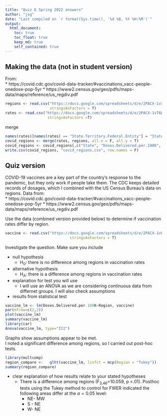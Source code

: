 ```yaml
---
title: "Quiz 6 Spring 2022 answers"
author: "jsg"
date: "Last compiled on `r format(Sys.time(), '%d %B, %Y %H:%M')`"
output:
  html_document:
    toc: true
    toc_float: true
    keep_md: true
    self_contained: true
---
```


## Making the data (not in student version)

From:  
* https://covid.cdc.gov/covid-data-tracker/#vaccinations_vacc-people-onedose-pop-5yr
* https://www2.census.gov/geo/pdfs/maps-data/maps/reference/us_regdiv.pdf


```r
regions <- read.csv("https://docs.google.com/spreadsheets/d/e/2PACX-1vSHjDv2eSCOtuux9E6JIoEx2F4cOyU6jX6mXUr_FQDtTjpQxroh-IP_3D1z_qcSDr-9lQRQG_CRMZXY/pub?gid=0&single=true&output=csv",
                    stringsAsFactors = T)
rates <- read.csv("https://docs.google.com/spreadsheets/d/e/2PACX-1vT6WmtWdZSUo--2i2nMCWUIMx6BjdJJHKH42oJBzdIZFlAxLH1XztcMI8na-4QKU8ySMHf2-41JwR1y/pub?gid=418071752&single=true&output=csv",
                   stringsAsFactors =T)
```
merge

```r
names(rates)[names(rates) == "State.Territory.Federal.Entity"] = "State"
covid_regions <- merge(rates, regions, all.x = F, all.y = T)
covid_regions <- covid_regions[,c("State", "Doses.Delivered.per.100K", "Region", "Division")]
write.csv(covid_regions, "covid_regions.csv", row.names = F)
```

## Quiz version

COVID-19 vaccines are a key part of the country's response to the pandemic, but 
they only work if people take them. The CDC keeps detailed records of dosages, 
which I combined with the US Census Bureau's data on regions. Data from:  
* https://covid.cdc.gov/covid-data-tracker/#vaccinations_vacc-people-onedose-pop-5yr
* https://www2.census.gov/geo/pdfs/maps-data/maps/reference/us_regdiv.pdf

Use the data (combined version provided below) to determine if vaccination rates 
differ by region.

```r
vaccine <- read.csv("https://docs.google.com/spreadsheets/d/e/2PACX-1vQsI2fpJSpI4pEgvUba3xfafpubrdWj3BaoCigWr4K0eUOGdwWgPygu2-Y6kwqZ-Abi92t4xFDsjbIY/pub?gid=200028780&single=true&output=csv",
                             stringsAsFactors = T)
```
Investigate the question. Make sure you include

* null hypothesis
  * H~0~: there is no difference among regions in vaccination rates
* alternative hypothesis
  * H~A~: there is a difference among regions in vaccination rates
* explanation for test you will use 
  * I will use an ANOVA as we are considering continuous data from differnet groups.
  I will also check assumptions
* results from statistical test
```r
vaccine_lm <- lm(Doses.Delivered.per.100K~Region, vaccine)
par(mfrow=c(2,2))
plot(vaccine_lm)
summary(vaccine_lm)
library(car)
Anova(vaccine_lm, type="III")
```
Graphs show assumptions appear to be met.  
I noted a significant difference among regions, so I carried out post-hoc 
tests.

```r
library(multcomp)
region_compare <-   glht(vaccine_lm, linfct = mcp(Region = "Tukey"))
summary(region_compare)
```

* clear explanation of how results relate to your stated hypotheses
  * There is a difference among regions (F~3,46~=10.059, p <.01).  Posthoc tests
  using the Tukey method to control for FWER indicated the following areas differ
  at the $a = 0.05$ level:
    * NE- MW
    * S - NE
    * W- NE

